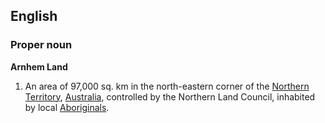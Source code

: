 ==English==
===Proper noun===
{{wikipedia}}
'''Arnhem Land'''
# An area of 97,000 sq. km in the north-eastern corner of the [[Northern Territory]], [[Australia]], controlled by the Northern Land Council, inhabited by local [[Aboriginal]]s.